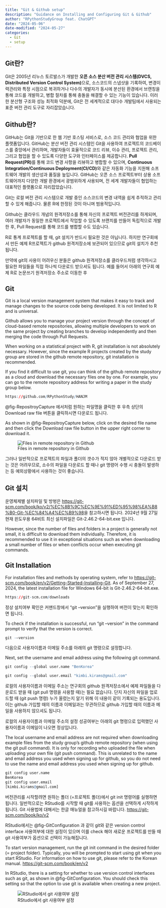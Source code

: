 ```yaml
---
title: "Git & Github setup"
description: "Guidance on Installing and Configuring Git & Github"
author: "RPythonStudyGroup feat. ChatGPT"
date: "2024-05-06"
date-modified: "2024-05-27"
categories:
  - Git
  - setup
---
```


::: {.content-visible when-profile="ko"}
## Git란? 
Git은 2005년 리누스 토르발스가 개발한 **오픈 소스 분산 버전 관리 시스템(DVCS, Distributed Version Control System)**으로, 소스코드의 스냅샷을 기록하여, 변경이력관리와 특정 시점으로 복귀하거나 다수의 개발자가 동시에 분산된 환경에서 브랜칭을 통해 코드를 개발하고, 병합 절차를 통해 충돌을 해결할 수 있는 기능이 있습니다. 이러한 분산형 구조와 성능 최적화 덕분에, Git은 전 세계적으로 대다수 개발팀에서 사용되는 표준 버전 관리 도구로 자리잡았습니다.

## Github란?
GitHub는 Git을 기반으로 한 웹 기반 호스팅 서비스로, 소스 코드 관리와 협업을 위한 플랫폼입니다. GitHub는 분산 버전 관리 시스템인 Git을 사용하여 프로젝트의 코드베이스를 중앙에서 관리하며, 개발자들이 효율적으로 코드 리뷰, 이슈 관리, 프로젝트 관리, 그리고 협업을 할 수 있도록 다양한 도구와 인터페이스를 제공합니다. **Pull Request(PR)**를 통해 코드 변경 사항을 리뷰하고 병합할 수 있으며, **Continuous Integration/Continuous Deployment(CI/CD)**와 같은 자동화 기능을 지원해 소프트웨어 개발의 생산성과 품질을 높입니다. GitHub는 오픈 소스 프로젝트부터 상용 소프트웨어까지 다양한 개발 환경에서 광범위하게 사용되며, 전 세계 개발자들이 협업하는 대표적인 플랫폼으로 자리잡았습니다.


Git는 로컬 버전 관리 시스템으로 개발 중인 소스코드의 변경 내역을 쉽게 추적하고 관리할 수 있게 해줍니다. 물론 R에 한정된 것이 아니며 범용적입니다.

Github는 클라우드 개념의 원격저장소를 통해 자신의 프로젝트 버전관리를 하게되며, 여러 개발자가 동일한 프로젝트에서 작업할 수 있도록 브랜치를 만들어 독립적으로 개발한 후, Pull Request를 통해 코드를 병합할 수도 있습니다.

R로 통계 프로젝트를 할 때, git 설치가 반드시 필요한 것은 아닙니다. 하지만 연구회에서 만든 예제 R프로젝트가 github 원격저장소에 보관되어 있으므로 git의 설치가 추천됩니다.

만약에 git의 사용이 어려우신 분들은 github 원격저장소를 클라우드처럼 생각하시고 필요한 파일들을 직접 하나씩 다운로드 받으셔도 됩니다. 예를 들어서 아래의 연구회 예제 R로 논문쓰기 원격저장소 주소로 이동한 후
:::

::: {.content-visible when-profile="en"}
## Git

Git is a local version management system that makes it easy to track and manage changes to the source code being developed. It is not limited to R and is universal.

Github allows you to manage your project version through the concept of cloud-based remote repositories, allowing multiple developers to work on the same project by creating branches to develop independently and then merging the code through Pull Requests.

When working on a statistical project with R, git installation is not absolutely necessary. However, since the example R projects created by the study group are stored in the github remote repository, git installation is recommended.

If you find it difficult to use git, you can think of the github remote repository as a cloud and download the necessary files one by one. For example, you can go to the remote repository address for writing a paper in the study group below.
:::

```r
https://github.com/RPythonStudy/HANJM
```

::: {.content-visible when-profile="ko"}
 @fig-RepositroyCapture 에서처럼 원하는 파일명을 클릭한 후 우측 상단의 Download raw file 버튼을 클릭하시면 다운로드 됩니다.
:::

::: {.content-visible when-profile="en"}
As shown in @fig-RepositroyCapture below, click on the desired file name and then click the Download raw file button in the upper right corner to download it.
:::

![Files in remote repository in Github](images/RepositoryCapture.PNG){#fig-RepositroyCapture}

::: {.content-visible when-profile="ko"}
그러나 일반적으로 프로젝트의 파일과 폴더의 갯수가 적지 않아 개별적으로 다운로드 받는 것은 어려우므로, 소수의 파일을 다운로드 할 때나 git 명령어 수행 시 충돌이 발생하는 등 예외상황에서 사용하는 것이 좋습니다.

## Git 설치

운영체제별 설치파일 및 방벙은 <https://git-scm.com/book/ko/v2/%EC%8B%9C%EC%9E%91%ED%95%98%EA%B8%B0-Git-%EC%84%A4%EC%B9%98>을 참고하시면 됩니다. 2024년 9월 27일 현재 윈도우용 64비트 최신 설치파일은 Git-2.46.2-64-bit.exe 입니다.
:::

::: {.content-visible when-profile="en"}
However, since the number of files and folders in a project is generally not small, it is difficult to download them individually. Therefore, it is recommended to use it in exceptional situations such as when downloading a small number of files or when conflicts occur when executing git commands.

## Git Installation

For installation files and methods by operating system, refer to <https://git-scm.com/book/en/v2/Getting-Started-Installing-Git>. As of September 27, 2024, the latest installation file for Windows 64-bit is Git-2.46.2-64-bit.exe.
:::

```r
https://git-scm.com/downloads
```

::: {.content-visible when-profile="ko"}
정상 설치여부 확인은 커맨드창에서 "git –version"을 실행하여 버전이 맞는지 확인하면 됩니다.
:::

::: {.content-visible when-profile="en"}
To check if the installation is successful, run "git --version" in the command prompt to verify that the version is correct.
:::

```r
git -–version
```

::: {.content-visible when-profile="ko"}
다음으로 사용자이름과 이메일 주소를 아래의 git 명령으로 설정합니다.
:::

::: {.content-visible when-profile="en"}
Next, set the username and email address using the following git command.
:::

```r
git config --global user.name "BenKorea"
```

```r
git config --global user.email "kimbi.kirams@gmail.com"
```

::: {.content-visible when-profile="ko"}
로컬의 사용자이름과 이메일 주소는 연구회의 github 원격저장소에서 예제 파일들을 다운로드 받을 때 (git pull 명령을 사용할 때)는 필요 없습니다. 단지 자신의 파일을 업로드할 때 (git push 명령) 누가 올렸는지 알기 위해 이 내용이 같이 기록되는 용도입니다. 이는 github 가입할 때의 이름과 이메일과는 무관하므로 github 가입할 때의 이름과 메일을 사용하지 않으셔도 됩니다.

로컬의 사용자이름과 이메일 주소의 설정 성공여부는 아래의 git 명령으로 입력했던 사용자이름과 이메일이 나오면 정상입니다.
:::

::: {.content-visible when-profile="en"}
The local username and email address are not required when downloading example files from the study group's github remote repository (when using the git pull command). It is only for recording who uploaded the file when uploading your own file (git push command). This is unrelated to the name and email address you used when signing up for github, so you do not need to use the name and email address you used when signing up for github.
:::

```r
git config user.name
BenKorea
git config user.email
[kimbi.kirams@gmail.com]
```

::: {.content-visible when-profile="ko"}
버전관리를 시작할려면 원하는 폴더 (=프로젝트 폴더)에서 git init 명령어를 실행하면 됩니다. 일반적으로는 RStudio를 시작할 때 git를 사용하는 옵션을 선택하게 시작하게 됩니다. Git 사용법에 대해서는 한글 매뉴얼을 참고하시길 바랍니다. <https://git-scm.com/book/ko/v2>

RStudio에서는 @fig-GitConfiguration 과 같이 git와 같은 version control interface 사용여부에 대한 설정이 있으며 이를 check 해야 새로운 프로젝트를 만들 때 git 사용여부가 옵션으로 선택이 가능해집니다.
:::

::: {.content-visible when-profile="en"}
To start version management, run the git init command in the desired folder (= project folder). Typically, you will be prompted to start using git when you start RStudio. For information on how to use git, please refer to the Korean manual. <https://git-scm.com/book/en/v2>

In RStudio, there is a setting for whether to use version control interfaces such as git, as shown in @fig-GitConfiguration. You should check this setting so that the option to use git is available when creating a new project.
:::

![RStudio에서 git 사용여부 설정](images/git설정.JPG){#fig-GitConfiguration}